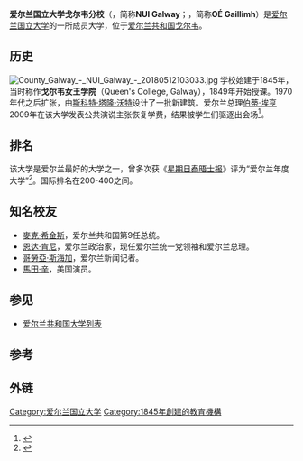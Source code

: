 {{Infobox university 
|name            = 爱尔兰国立大学戈尔韦
|native_name     = National University of Ireland, Galway
|image           = GALWAY UNIVERSITY CAMPUS.jpg
|motto           = ''Deo Favente'' 
|established     = 1845
|type            = [[公立大學|公立]]
|faculty         = 1,078
|staff           = 1,015
|students        = 17,318<ref name="nuigalway.ie">{{cite web |url=http://www.nuigalway.ie/president/documents/presidents_report_english_2012_2.pdf |title=存档副本 |accessdate=2012-12-30 |deadurl=yes |archiveurl=https://web.archive.org/web/20140810082554/http://www.nuigalway.ie/president/documents/presidents_report_english_2012_2.pdf |archivedate=2014-08-10 }} President's Report 2011-2012</ref>
|undergrad       = 12,464<ref name="nuigalway.ie"/>
|postgrad        = 3,623<ref name="nuigalway.ie"/>
|doctoral        = 
|other           = 278
|colours         = {{scarf|start}}{{cell3|#9C2770}}{{cell|white}}{{cell|#2E8B57}}{{cell|white}}{{cells|5|#9C2770}}{{cell|white}}{{cell|#2E8B57}}{{cell|white}}{{cell3|#9C2770}}{{scarf|end}}
|affiliations    = [[科英布拉集团|科英布拉集团]]
|website         ={{url| http://www.oegaillimh.ie/}} {{url|http://www.nuigalway.ie/}}
|logo            = 
}}
'''爱尔兰国立大学戈尔韦分校'''（{{lang-en|National University of Ireland, Galway}}，简称'''NUI Galway'''；{{lang-ga|Ollscoil na hÉireann, Gaillimh}}，简称'''OÉ Gaillimh'''）是[[爱尔兰国立大学|爱尔兰国立大学]]的一所成员大学，位于[[爱尔兰共和国|爱尔兰共和国]][[戈尔韦|戈尔韦]]。

==历史==
[[File:County_Galway_-_NUI_Galway_-_20180512103033.jpg|thumb]]
学校始建于1845年，当时称作'''戈尔韦女王学院'''（Queen's College, Galway），1849年开始授课。1970年代之后扩张，由[[斯科特·塔隆·沃特|斯科特·塔隆·沃特]]设计了一批新建筑。爱尔兰总理[[伯蒂·埃亨|伯蒂·埃亨]]2009年在该大学发表公共演说主张恢复学费，结果被学生们驱逐出会场<ref>{{cite news|url=http://www.irishtimes.com/news/anti-fees-demonstration-forces-ahern-to-abandon-public-interview-1.691052|title=Anti-fees demonstration forces Ahern to abandon public interview|work=The Irish Times|date=3 February 2009|archiveurl=https://web.archive.org/web/20150519130152/http://www.irishtimes.com/news/anti-fees-demonstration-forces-ahern-to-abandon-public-interview-1.691052|archivedate=19 May 2015}}</ref>。

==排名==
{{Infobox world university ranking
| ARWU_W = 301-400 | ARWU_W_ref = <ref>{{cite web|url=http://www.shanghairanking.com/ARWU2017.html|title=ARWU World University Rankings 2017 - Academic Ranking of World Universities 2017 - Top 500 universities - Shanghai Ranking - 2017|author=|date=|website=www.shanghairanking.com|accessdate=2018-10-29|archive-date=2019-01-19|archive-url=https://web.archive.org/web/20190119012717/http://www.shanghairanking.com/ARWU2017.html|dead-url=no}}</ref>
| THE_W =201-250 | THE_W_ref =<ref>{{cite web|url=https://www.timeshighereducation.com/world-university-rankings/national-university-ireland-galway|title=National University of Ireland, Galway|author=|date=|website=Times Higher Education (THE)|accessdate=2018-10-29|archive-date=2018-10-29|archive-url=https://web.archive.org/web/20181029055724/https://www.timeshighereducation.com/world-university-rankings/national-university-ireland-galway|dead-url=no}}</ref>
| QS_W =260 | QS_W_ref =<ref>{{cite web|url=https://www.topuniversities.com/universities/national-university-ireland-galway/undergrad|title=National University of Ireland Galway|author=|date=7 December 2012|website=topuniversities.com|accessdate=2018-10-29|archive-date=2018-07-02|archive-url=https://web.archive.org/web/20180702233609/https://www.topuniversities.com/universities/national-university-ireland-galway/undergrad|dead-url=no}}</ref>
}}
该大学是爱尔兰最好的大学之一，曾多次获《[[星期日泰晤士报|星期日泰晤士报]]》评为“爱尔兰年度大学”<ref>{{cite news|url=http://www.nuigalway.ie/about-us/news-and-events/university-of-the-year.html|title=NUI Galway is Sunday Times University of the Year for second time|accessdate=2018-10-29|archive-date=2018-10-30|archive-url=https://web.archive.org/web/20181030035411/http://www.nuigalway.ie/about-us/news-and-events/university-of-the-year.html|dead-url=no}}</ref>。国际排名在200-400之间。

==知名校友==
* [[麥克·希金斯|麥克·希金斯]]，爱尔兰共和国第9任总统。
* [[恩达·肯尼|恩达·肯尼]]，爱尔兰政治家，现任爱尔兰统一党领袖和爱尔兰总理。
* [[哥勞亞·斯海加|哥勞亞·斯海加]]，爱尔兰新闻记者。
* [[馬田·辛|馬田·辛]]，美国演员。

==参见==
* [[爱尔兰共和国大学列表|爱尔兰共和国大学列表]]

==参考==
{{reflist}}

==外链==
{{Commons category|National_University_of_Ireland,_Galway}}

{{IrishUni}}
{{科英布拉集团}}

{{DEFAULTSORT:Galway National University Of Ireland}}
[[Category:爱尔兰国立大学|Category:爱尔兰国立大学]]
[[Category:1845年創建的教育機構|Category:1845年創建的教育機構]]